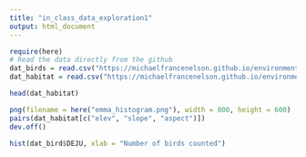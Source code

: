 ```yaml
---
title: "in_class_data_exploration1"
output: html_document
---
```


```r
require(here) 
# Read the data directly from the github
dat_birds = read.csv("https://michaelfrancenelson.github.io/environmental_data/data/bird.sta.csv")
dat_habitat = read.csv("https://michaelfrancenelson.github.io/environmental_data/data/hab.sta.csv")

head(dat_habitat)

png(filename = here("emma_histogram.png"), width = 800, height = 600)
pairs(dat_habitat[c("elev", "slope", "aspect")])
dev.off()

hist(dat_bird$DEJU, xlab = "Number of birds counted")
```